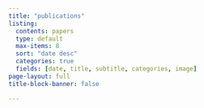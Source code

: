 ```yaml
---
title: "publications"
listing: 
  contents: papers
  type: default
  max-items: 8
  sort: "date desc"
  categories: true
  fields: [date, title, subtitle, categories, image]
page-layout: full
title-block-banner: false

---
```

